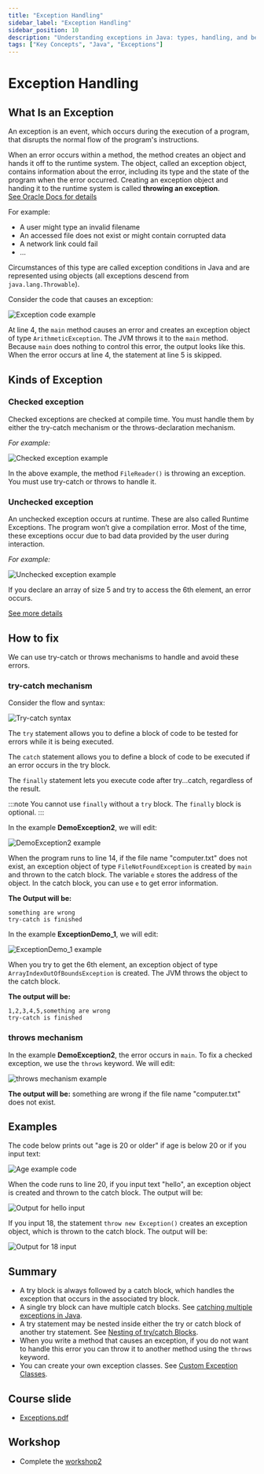 ```yaml
---
title: "Exception Handling"
sidebar_label: "Exception Handling"
sidebar_position: 10
description: "Understanding exceptions in Java: types, handling, and best practices."
tags: ["Key Concepts", "Java", "Exceptions"]
---
```


# Exception Handling

## What Is an Exception

An exception is an event, which occurs during the execution of a program, that disrupts the normal flow of the program's instructions.

When an error occurs within a method, the method creates an object and hands it off to the runtime system. The object, called an exception object, contains information about the error, including its type and the state of the program when the error occurred. Creating an exception object and handing it to the runtime system is called **throwing an exception**.  
[See Oracle Docs for details](http://docs.oracle.com/javase/tutorial/essential/exceptions/index.html)

For example:
- A user might type an invalid filename
- An accessed file does not exist or might contain corrupted data
- A network link could fail
- ...

Circumstances of this type are called exception conditions in Java and are represented using objects (all exceptions descend from `java.lang.Throwable`).

Consider the code that causes an exception:

![Exception code example](/media/exception.webp)

At line 4, the `main` method causes an error and creates an exception object of type `ArithmeticException`. The JVM throws it to the `main` method. Because `main` does nothing to control this error, the output looks like this. When the error occurs at line 4, the statement at line 5 is skipped.

## Kinds of Exception

### Checked exception

Checked exceptions are checked at compile time. You must handle them by either the try-catch mechanism or the throws-declaration mechanism.

*For example:*

![Checked exception example](/media/exception2.webp)

In the above example, the method `FileReader()` is throwing an exception. You must use try-catch or throws to handle it.

### Unchecked exception

An unchecked exception occurs at runtime. These are also called Runtime Exceptions. The program won’t give a compilation error. Most of the time, these exceptions occur due to bad data provided by the user during interaction.

*For example:*

![Unchecked exception example](/media/exception1.webp)

If you declare an array of size 5 and try to access the 6th element, an error occurs.

[See more details](https://stackify.com/types-of-exceptions-java/)

## How to fix

We can use try-catch or throws mechanisms to handle and avoid these errors.

### try-catch mechanism

Consider the flow and syntax:

![Try-catch syntax](/media/exception3.webp)

The `try` statement allows you to define a block of code to be tested for errors while it is being executed.

The `catch` statement allows you to define a block of code to be executed if an error occurs in the try block.

The `finally` statement lets you execute code after try...catch, regardless of the result.

:::note
You cannot use `finally` without a `try` block. The `finally` block is optional.
:::

In the example **DemoException2**, we will edit:

![DemoException2 example](/media/exception5.webp)

When the program runs to line 14, if the file name "computer.txt" does not exist, an exception object of type `FileNotFoundException` is created by `main` and thrown to the catch block. The variable `e` stores the address of the object. In the catch block, you can use `e` to get error information.

**The Output will be:**

```
something are wrong
try-catch is finished
```

In the example **ExceptionDemo_1**, we will edit:

![ExceptionDemo_1 example](/media/exception4.webp)

When you try to get the 6th element, an exception object of type `ArrayIndexOutOfBoundsException` is created. The JVM throws the object to the catch block.

**The output will be:**

```
1,2,3,4,5,something are wrong
try-catch is finished
```

### throws mechanism

In the example **DemoException2**, the error occurs in `main`. To fix a checked exception, we use the `throws` keyword. We will edit:

![throws mechanism example](/media/exception6.webp)

**The output will be:** something are wrong if the file name "computer.txt" does not exist.

## Examples

The code below prints out "age is 20 or older" if age is below 20 or if you input text:

![Age example code](/media/exception7.webp)

When the code runs to line 20, if you input text "hello", an exception object is created and thrown to the catch block. The output will be:

![Output for hello input](/media/exception8.webp)

If you input 18, the statement `throw new Exception()` creates an exception object, which is thrown to the catch block. The output will be:

![Output for 18 input](/media/exception9.webp)

## Summary

- A try block is always followed by a catch block, which handles the exception that occurs in the associated try block.
- A single try block can have multiple catch blocks. See [catching multiple exceptions in Java](https://docs.oracle.com/javase/7/docs/technotes/guides/language/catch-multiple.html).
- A try statement may be nested inside either the try or catch block of another try statement. See [Nesting of try/catch Blocks](https://beginnersbook.com/2013/04/nested-try-catch/#:~:text=When%20a%20try%20catch%20block,that%20that%20catch%20block%20executes.).
- When you write a method that causes an exception, if you do not want to handle this error you can throw it to another method using the `throws` keyword.
- You can create your own exception classes. See [Custom Exception Classes](https://www.javatpoint.com/custom-exception).

## Course slide

- [Exceptions.pdf](/media/Exception%20Handling.pdf)

## Workshop

- Complete the [workshop2](/media/workshop2.pdf)
